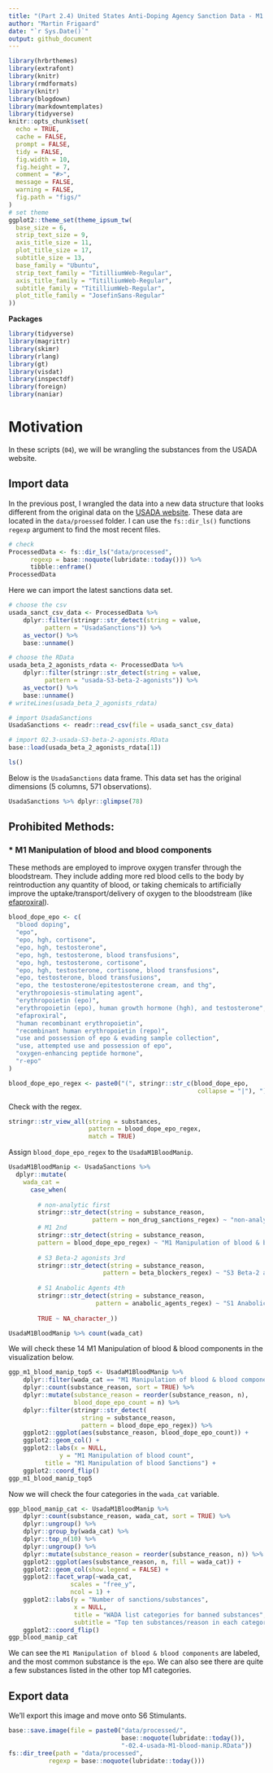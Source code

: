 ---
title: "(Part 2.4) United States Anti-Doping Agency Sanction Data - M1 Manipulation of blood and blood components"
author: "Martin Frigaard"
date: "`r Sys.Date()`"
output: github_document
---

```{r setup, include=FALSE}
library(hrbrthemes)
library(extrafont)
library(knitr)
library(rmdformats)
library(knitr)
library(blogdown)
library(markdowntemplates)
library(tidyverse)
knitr::opts_chunk$set(
  echo = TRUE,
  cache = FALSE,
  prompt = FALSE,
  tidy = FALSE,
  fig.width = 10,
  fig.height = 7,
  comment = "#>",
  message = FALSE,
  warning = FALSE,
  fig.path = "figs/"
)
# set theme
ggplot2::theme_set(theme_ipsum_tw(
  base_size = 6,
  strip_text_size = 9,
  axis_title_size = 11,
  plot_title_size = 17,
  subtitle_size = 13,
  base_family = "Ubuntu",
  strip_text_family = "TitilliumWeb-Regular",
  axis_title_family = "TitilliumWeb-Regular",
  subtitle_family = "TitilliumWeb-Regular",
  plot_title_family = "JosefinSans-Regular"
))
```

**Packages**

```{r packages, message=FALSE, warning=FALSE}
library(tidyverse)
library(magrittr)
library(skimr)
library(rlang)
library(gt)
library(visdat)
library(inspectdf)
library(foreign)
library(naniar)
```

# Motivation 

In these scripts (`04`), we will be wrangling the substances from the USADA website. 

## Import data 

In the previous post, I wrangled the data into a new data structure that looks different from the original data on the [USADA website](https://www.usada.org/testing/results/sanctions/). These data are located in the `data/proessed` folder. I can use the `fs::dir_ls()` functions `regexp` argument to find the most recent files. 

```{r usada_sanct_csv_data}
# check
ProcessedData <- fs::dir_ls("data/processed", 
      regexp = base::noquote(lubridate::today())) %>% 
      tibble::enframe()
ProcessedData
```

Here we can import the latest sanctions data set. 

```{r import-processed_data}
# choose the csv
usada_sanct_csv_data <- ProcessedData %>% 
    dplyr::filter(stringr::str_detect(string = value, 
          pattern = "UsadaSanctions")) %>% 
    as_vector() %>% 
    base::unname()

# choose the RData
usada_beta_2_agonists_rdata <- ProcessedData %>% 
    dplyr::filter(stringr::str_detect(string = value, 
          pattern = "usada-S3-beta-2-agonists")) %>% 
    as_vector() %>% 
    base::unname()
# writeLines(usada_beta_2_agonists_rdata)

# import UsadaSanctions
UsadaSanctions <- readr::read_csv(file = usada_sanct_csv_data)

# import 02.3-usada-S3-beta-2-agonists.RData
base::load(usada_beta_2_agonists_rdata[1])

ls()
```

Below is the `UsadaSanctions` data frame. This data set has the original dimensions (5 columns, 571 observations). 

```{r UsadaSanctions}
UsadaSanctions %>% dplyr::glimpse(78)
```


## Prohibited Methods:

### * M1 Manipulation of blood and blood components

These methods are employed to improve oxygen transfer through the bloodstream. They include adding more red blood cells to the body by reintroduction any quantity of blood, or taking chemicals to artificially improve the uptake/transport/delivery of oxygen to the bloodstream (like [efaproxiral](https://en.wikipedia.org/wiki/Efaproxiral)). 


```{r blood_dope_epo}
blood_dope_epo <- c(
  "blood doping",
  "epo",
  "epo, hgh, cortisone",
  "epo, hgh, testosterone",
  "epo, hgh, testosterone, blood transfusions",
  "epo, hgh, testosterone, cortisone",
  "epo, hgh, testosterone, cortisone, blood transfusions",
  "epo, testosterone, blood transfusions",
  "epo, the testosterone/epitestosterone cream, and thg",
  "erythropoiesis-stimulating agent",
  "erythropoietin (epo)",
  "erythropoietin (epo), human growth hormone (hgh), and testosterone",
  "efaproxiral",
  "human recombinant erythropoietin",
  "recombinant human erythropoietin (repo)",
  "use and possession of epo & evading sample collection",
  "use, attempted use and possession of epo",
  "oxygen-enhancing peptide hormone",
  "r-epo"
)

blood_dope_epo_regex <- paste0("(", stringr::str_c(blood_dope_epo, 
                                                    collapse = "|"), ")")
```

Check with the regex.

```{r str_view_all-blood_dope_epo_regex}
stringr::str_view_all(string = substances, 
                      pattern = blood_dope_epo_regex, 
                      match = TRUE)
```

Assign `blood_dope_epo_regex` to the `UsadaM1BloodManip`.

```{r M1_agents}
UsadaM1BloodManip <- UsadaSanctions %>%
  dplyr::mutate(
    wada_cat =
      case_when(
          
        # non-analytic first
        stringr::str_detect(string = substance_reason, 
                       pattern = non_drug_sanctions_regex) ~ "non-analytic",
        # M1 2nd 
        stringr::str_detect(string = substance_reason, 
        pattern = blood_dope_epo_regex) ~ "M1 Manipulation of blood & blood components",  
        
        # S3 Beta-2 agonists 3rd 
        stringr::str_detect(string = substance_reason, 
                          pattern = beta_blockers_regex) ~ "S3 Beta-2 agonists",
        
        # S1 Anabolic Agents 4th 
        stringr::str_detect(string = substance_reason, 
                        pattern = anabolic_agents_regex) ~ "S1 Anabolic Agents",
        
        TRUE ~ NA_character_))

UsadaM1BloodManip %>% count(wada_cat)
```

We will check these 14 M1 Manipulation of blood & blood components in the visualization below.

```{r ggp_m1_blood_manip_top5-top-5}
ggp_m1_blood_manip_top5 <- UsadaM1BloodManip %>%
    dplyr::filter(wada_cat == "M1 Manipulation of blood & blood components") %>% 
    dplyr::count(substance_reason, sort = TRUE) %>% 
    dplyr::mutate(substance_reason = reorder(substance_reason, n),
                  blood_dope_epo_count = n) %>% 
    dplyr::filter(stringr::str_detect(
                    string = substance_reason, 
                    pattern = blood_dope_epo_regex)) %>% 
    ggplot2::ggplot(aes(substance_reason, blood_dope_epo_count)) + 
    ggplot2::geom_col() + 
    ggplot2::labs(x = NULL, 
              y = "M1 Manipulation of blood count",
          title = "M1 Manipulation of blood Sanctions") + 
    ggplot2::coord_flip()
ggp_m1_blood_manip_top5
```

Now we will check the four categories in the `wada_cat` variable. 

```{r ggp_blood_manip_cat}
ggp_blood_manip_cat <- UsadaM1BloodManip %>% 
    dplyr::count(substance_reason, wada_cat, sort = TRUE) %>% 
    dplyr::ungroup() %>% 
    dplyr::group_by(wada_cat) %>% 
    dplyr::top_n(10) %>%
    dplyr::ungroup() %>% 
    dplyr::mutate(substance_reason = reorder(substance_reason, n)) %>% 
    ggplot2::ggplot(aes(substance_reason, n, fill = wada_cat)) + 
    ggplot2::geom_col(show.legend = FALSE) + 
    ggplot2::facet_wrap(~wada_cat, 
                 scales = "free_y", 
                 ncol = 1) + 
    ggplot2::labs(y = "Number of sanctions/substances", 
                  x = NULL, 
                  title = "WADA list categories for banned substances",
                  subtitle = "Top ten substances/reason in each category") + 
    ggplot2::coord_flip()
ggp_blood_manip_cat
```

We can see the `M1 Manipulation of blood & blood components` are labeled, and the most common substance is the `epo`. We can also see there are quite a few substances listed in the other top M1 categories. 

## Export data 

We'll export this image and move onto S6 Stimulants.

```{r processed-data}
base::save.image(file = paste0("data/processed/",
                               base::noquote(lubridate::today()), 
                               "-02.4-usada-M1-blood-manip.RData"))
fs::dir_tree(path = "data/processed", 
           regexp = base::noquote(lubridate::today()))
```